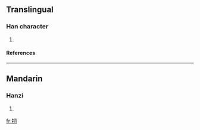 ==Translingual==
===Han character===
{{Han char|rn=64|rad=手|as=06|sn=9|four=5702<sub>0</sub>|canj=手月一口 (QBMR)}}
# {{defn|Han|sort=手06}}
====References====
{{Han ref|kx=0430.140|dkj=12052|dj=0780.070|hdz=31869.040|uh=630F|ud=25359|bh=CEDC|bd=52956}}
----
==Mandarin==
===Hanzi===
{{cmn-hanzi|pin=[[dòng]] ([[dong4]]), [[ná]] ([[na2]]), [[nú]] ([[nu2]]), [[ráo]] ([[rao2]]), [[rú]] ([[ru2]])|wg=tung<sup>4</sup>, na<sup>2</sup>, nu<sup>2</sup>, jao<sup>2</sup>, ju<sup>2</sup>}}
# {{defn|Mandarin}}

[[fr:挏]]